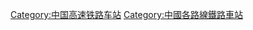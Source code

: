 {{Catnav|頁面分類|各種主題的頁面分類|按國家分類|各國建築|各國鐵路車站|中國鐵路車站}}
{{Catnav|頁面分類|各種主題的頁面分類|按國家分類|各國交通|各國鐵路車站|中國鐵路車站}}

{{Catmore|昌九城际铁路}}

[[Category:中国高速铁路车站|Category:中国高速铁路车站]]
[[Category:中國各路線鐵路車站|Category:中國各路線鐵路車站]]